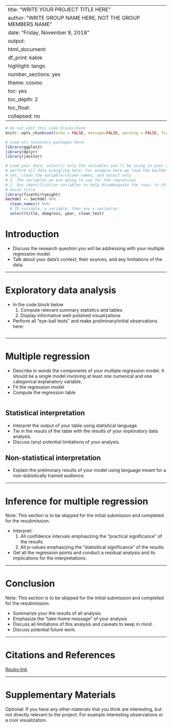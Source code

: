 
---
title: "WRITE YOUR PROJECT TITLE HERE"
author: "WRITE GROUP NAME HERE, NOT THE GROUP MEMBERS NAME"
date: "Friday, November 9, 2018"
output:
  html_document:
    df_print: kable
    highlight: tango
    number_sections: yes
    theme: cosmo
    toc: yes
    toc_depth: 2
    toc_float:
      collapsed: no
---

```r
# Do not edit this code block/chunk
knitr::opts_chunk$set(echo = FALSE, message=FALSE, warning = FALSE, fig.width = 16/2, fig.height = 9/2)
```



```r
# Load all necessary packages here:
library(ggplot2)
library(dplyr)
library(janitor)

# Load your data, select() only the variables you'll be using in your model, and
# perform all data wrangling here. For example here we load the bechdel data
# set, clean the variable/column names, and select only 
# 1. The variables we are going to use for the regression
# 2. Any identification variables to help disambuguate the rows; in this case
# movie title
library(fivethirtyeight)
bechdel <- bechdel %>% 
  clean_names() %>% 
  # ID variable, y variable, then any x variables:
  select(title, domgross, year, clean_test)
```



# Introduction

* Discuss the research question you will be addressing with your multiple regression model.
* Talk about your data's context, their sources, and any limitations of the data. 



***



# Exploratory data analysis

* In the code block below
    1. Compute relevant summary statistics and tables
    1. Display informative well-polished visualizations
* Perform all "eye-ball tests" and make preliminary/initial observations here:


```r

```




***



# Multiple regression

* Describe in words the components of your multiple regression model. It should
be a single model involving at least one numerical and one categorical
explanatory variable.
* Fit the regression model
* Compute the regression table

```r

```

## Statistical interpretation

* Interpret the output of your table using statistical language.
* Tie in the resuts of the table with the results of your exploratory data analysis.
* Discuss (any) potential limitations of your analysis.

## Non-statistical interpretation

* Explain the preliminary results of your model using language meant for a
non-statistically trained audience.



***



# Inference for multiple regression

Note: This section is to be skipped for the initial submission and completed for
the resubmission.

* Interpret:
    1. All confidence intervals emphasizing the "practical significance" of the
    results
    1. All p-values emphasizing the "statisitical significance" of the results
* Get all the regression points and conduct a residual analysis and its
implications for the interpretations.




***



# Conclusion

Note: This section is to be skipped for the initial submission and completed for
the resubmission.

* Summarize your the results of all analysis
* Emphasize the "take-home message" of your analysis
* Discuss all limitations of this analysis and caveats to keep in mind.
* Discuss potential future work.



***



# Citations and References

[Rpubs link](http://rpubs.com/rudeboybert/test1)


***



# Supplementary Materials {-}

Optional: If you have any other materials that you think are interesting, but
not directly relevant to the project. For example interesting observations or a
cool visualization.

```r

```

